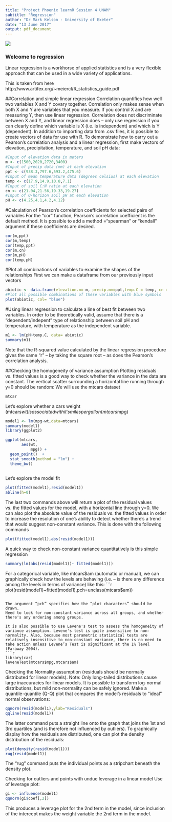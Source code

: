 ```yaml
---
title: "Project Phoenix learnR Session 4 UNAM"
subtitle: "Regression"
author: "Dr Mark Kelson - University of Exeter"
date: "13 June 2017"
output: pdf_document
---
```


![](https://raw.githubusercontent.com/MarkKelson/learnR/master/learnR.png)
 

### Welcome to regression

Linear regression is a workhorse of applied statistics and is a very flexible approach that can be used in a wide variety of applications.

This is taken from here http://www.artifex.org/~meiercl/R_statistics_guide.pdf

##Correlation and simple linear regression
Correlation quantifies how well two variables X and Y covary together. Correlation only makes sense when both X and Y are variables that you measure. If you control X and are measuring Y, then use linear regression. Correlation does not discriminate between X and Y, and linear regression does – only use regression if you can clearly define which variable is X (i.e. is independent) and which is Y (dependent).
In addition to importing data from .csv files, it is possible to create vectors of data for use with R. To demonstrate how to carry out a Pearson’s correlation analysis and a linear regression, first make vectors of elevation, precipitation, temperature, and soil pH data:

```r
#Input of elevation data in meters
m <- c(1500,2020,2720,3400)
#Input of precip data (mm) at each elevation
ppt <- c(938.3,797.6,593.2,475.6)
#Input of mean temperature data (degrees celsius) at each elevation
temp <- c(17.9,14.9,10.8,7.1)
#Input of soil C:N ratio at each elevation
cn <- c(21.04,21.56,19.33,19.27)
#Input of O-horizon soil pH at each elevation
pH <- c(4.25,4.1,4.2,4.12)
```

#Calculation of Pearson’s correlation coefficients for selected pairs of variables
For the “cor” function, Pearson’s correlation coefficient is the default method. It is possible to add a method ="spearman" or "kendall" argument if these coefficients are desired.

```r
cor(m,ppt)
cor(m,temp)
cor(temp,ppt)
cor(m,cn)
cor(m,pH)
cor(temp,pH)
```

#Plot all combinations of variables to examine the shapes of the relationships
First we can make a dataframe from our previously input vectors
```r
abiotic <- data.frame(elevation.m= m, precip.mm=ppt,temp.C = temp, cn = cn, pH= pH)
#Plot all possible combinations of these variables with blue symbols
plot(abiotic, col= "blue")
```

#Using linear regression to calculate a line of best fit between two variables.
In order to be theoretically valid, assume that there is a “dependent/indepent” type of relationship between soil pH and temperature, with temperature as the independent variable.
```r
m1 <- lm(pH~temp.C, data= abiotic)
summary(m1)
```
Note that the R-squared value calculated by the linear regression procedure gives the same “r” – by taking the square root – as does the Pearson’s correlation analysis.

##Checking the homogeneity of variance assumption
Plotting residuals vs. fitted values is a good way to check whether the variance in the data are constant. The vertical scatter surrounding a horizontal line running through y=0 should be random:
We will use the mtcars dataset

```r
mtcar
```

Let's explore whether a cars weight (mtcars$wt) is associated with it's miles per gallon (mtcars$mpg)
```r
model1 <- lm(mpg~wt,data=mtcars)
summary(model1)
library(ggplot2)

ggplot(mtcars, 
       aes(wt,
           mpg)) +
  geom_point()  +
  stat_smooth(method = "lm") +
  theme_bw()
  
```
Let's explore the model fit
```r
plot(fitted(model1),resid(model1))
abline(h=0)
```

The last two commands above will return a plot of the residual values vs. the fitted values for the model, with a horizontal line through y=0.
We can also plot the absolute value of the residuals vs. the fitted values in order to increase the resolution of one's ability to detect whether there's a trend that would suggest non-constant variance. This is done with the following commands
```r
plot(fitted(model1),abs(resid(model1)))
```

A quick way to check non-constant variance quantitatively is this simple regression
```r
summary(lm(abs(resid(model1))~ fitted(model1)))
```

For a categorical variable, like mtcars$am (automatic or manual), we can graphically check how the levels are behaving (i.e. – is there any difference among the levels in terms of variance) like this:
```r
plot(resid(model1)~fitted(model1),pch=unclass(mtcars$am))
```

The argument “pch” specifies how the “plot characters” should be drawn. 
Need to look for non-constant variance across all groups, and whether there's any ordering among groups.

It is also possible to use Levene's test to assess the homogeneity of variance assumption. Levene's test is quite insensitive to non-normality. Also, because most parametric statistical tests are relatively insensitive to non-constant variance, there is no need to take action unless Levene’s Test is significant at the 1% level (Faraway 2004).
```r
library(car)
leveneTest(mtcars$mpg,mtcars$am)
```

Checking the Normality assumption (residuals should be normally distributed for linear models). Note: Only long-tailed distributions cause large inaccuracies for linear models. It is possible to transform log-normal distributions, but mild non-normality can be safely ignored. 
Make a quantile-quantile (Q-Q) plot that compares the model’s residuals to “ideal” normal observations:
```r
qqnorm(resid(model1),ylab="Residuals")
qqline(resid(model1))
```

The latter command puts a straight line onto the graph that joins the 1st and 3rd quartiles (and is therefore not influenced by outliers).
To graphically display how the residuals are distributed, one can plot the density distribution of the residuals:
```r
plot(density(resid(model1)))
rug(resid(model1))
```
The “rug” command puts the individual points as a stripchart beneath the density plot.

Checking for outliers and points with undue leverage in a linear model
Use of leverage plot:
```r
gi <- influence(model1)
qqnorm(gi$coef[,2])
```

This produces a leverage plot for the 2nd term in the model, since inclusion of the intercept makes the weight variable the 2nd term in the model.
